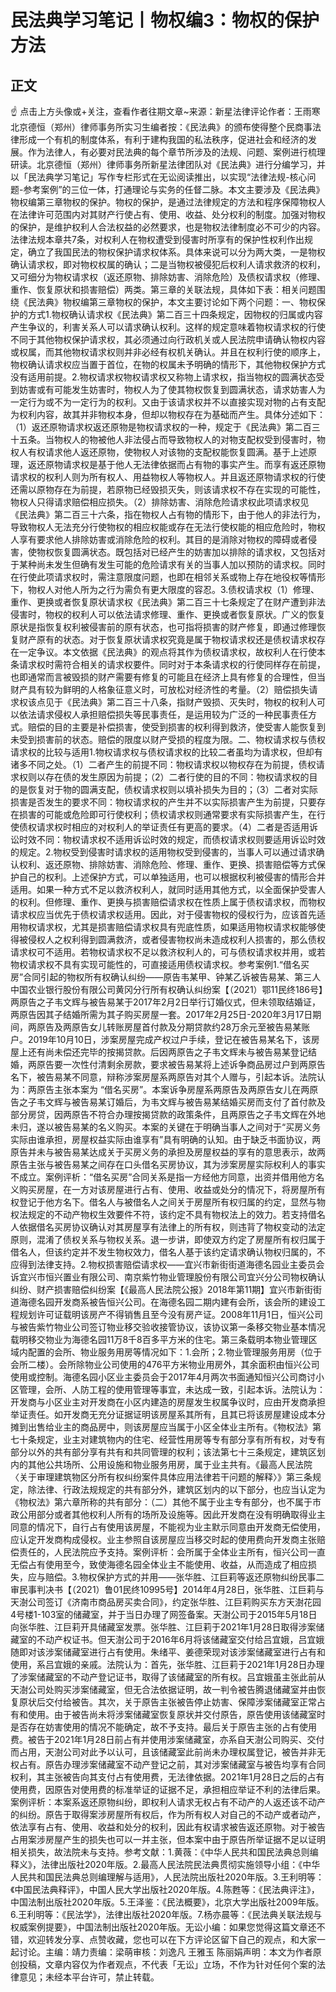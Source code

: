# 民法典学习笔记丨物权编3：物权的保护方法
## 正文
☝ 点击上方头像或+关注，查看作者往期文章~来源：新星法律评论作者：王雨寒 北京德恒（郑州）律师事务所实习生编者按：《民法典》的颁布使得整个民商事法律形成一个有机的制度体系，有利于建构我国的私法秩序，促进社会和经济的发展。作为法律人，有必要对民法典的每个章节所涉及的法规、问题、案例进行梳理研读。北京德恒（郑州）律师事务所新星法律团队对《民法典》进行分编学习，并以「民法典学习笔记」写作专栏形式在无讼阅读推出，以实现“法律法规-核心问题-参考案例”的三位一体，打通理论与实务的任督二脉。本文主要涉及《民法典》物权编第三章物权的保护。物权的保护，是通过法律规定的方法和程序保障物权人在法律许可范围内对其财产行使占有、使用、收益、处分权利的制度。加强对物权的保护，是维护权利人合法权益的必然要求，也是物权法律制度必不可少的内容。法律法规本章共7条，对权利人在物权遭受到侵害时所享有的保护性权利作出规定，确立了我国民法的物权保护请求权体系。具体来说可以分为两大类，一是物权确认请求权，即对物权权属的确认；二是当物权被侵犯后权利人请求救济的权利，又可细分为物权请求权（返还原物、排除妨害、消除危险）及债权请求权（修理、重作、恢复原状和损害赔偿）两类。第三章的关联法规，具体如下表：相关问题围绕《民法典》物权编第三章物权的保护，本文主要讨论如下两个问题：一、物权保护的方式1.物权确认请求权《民法典》第二百三十四条规定，因物权的归属或内容产生争议的，利害关系人可以请求确认权利。这样的规定意味着物权请求权的行使不同于其他物权保护请求权，其必须通过向行政机关或人民法院申请确认物权内容或权属，而其他物权请求权则并非必经有权机关确认。并且在权利行使的顺序上，物权确认请求权应当置于首位，在物的权属未予明确的情形下，其他物权保护方式没有适用前提。2.物权请求权物权请求权又称物上请求权，指当物权的圆满状态受到妨害或有可能发生妨害时，物权人为了使其物权恢复到圆满状态，请求妨害人为一定行为或不为一定行为的权利。又由于该请求权并不以直接实现对物的占有支配为权利内容，故其并非物权本身，但却以物权存在为基础而产生。具体分述如下：（1）返还原物请求权返还原物是物权请求权的一种，规定于《民法典》第二百三十五条。当物权人的物被他人非法侵占而导致物权人的对物支配权受到侵害时，物权人有权请求他人返还原物，使物权人对该物的支配权能恢复圆满。基于上述原理，返还原物请求权是基于他人无法律依据而占有物的事实产生。而享有返还原物请求权的权利人则为所有权人、用益物权人等物权人。并且返还原物请求权的行使还需以原物存在为前提，若原物已经毁损灭失，则该请求权不存在实现的可能性，物权人只得请求赔偿相应损失。（2）排除妨害、消除危险请求权此项请求权见《民法典》第二百三十六条，指在物权人占有物的情形下，由于他人的非法行为，导致物权人无法充分行使物权的相应权能或存在无法行使权能的相应危险时，物权人享有要求他人排除妨害或消除危险的权利。其目的是消除对物权的障碍或者侵害，使物权恢复圆满状态。既包括对已经产生的妨害加以排除的请求权，又包括对于某种尚未发生但确有发生可能的危险请求有关的当事人加以预防的请求权。同时在行使此项请求权时，需注意限度问题，也即在相邻关系或物上存在地役权等情形下，物权人对他人所为之行为需负有更大限度的容忍。3.债权请求权（1）修理、重作、更换或者恢复原状请求权《民法典》第二百三十七条规定了在财产遭到非法侵害时，物权的权利人可以依法请求修理、重作、更换或者恢复原状。广义的恢复原状是指恢复权利被侵害前的原有状态，也可指将损害的财产修复，即通过修理恢复财产原有的状态。对于恢复原状请求权究竟是属于物权请求权还是债权请求权存在一定争议。本文依据《民法典》的观点将其作为债权请求权，故权利人在行使本条请求权时需符合相关的请求权要件。同时对于本条请求权的行使同样存在前提，也即通常而言被毁损的财产需要有修复的可能且在经济上具有修复的合理性，但当财产具有较为鲜明的人格象征意义时，可放松对经济性的考量。（2）赔偿损失请求权该点见于《民法典》第二百三十八条，指财产毁损、灭失时，物权的权利人可以依法请求侵权人承担赔偿损失等民事责任，是运用较为广泛的一种民事责任方式。赔偿的目的主要是补偿损害，使受到损害的权利得到救济，使受害人能恢复到未受到损害前的状态。赔偿的限度以财产受损的程度为限。二、物权请求权与债权请求权的比较与适用1.物权请求权与债权请求权的比较二者虽均为请求权，但却有诸多不同之处。（1）二者产生的前提不同：物权请求权以物权存在为前提，债权请求权则以存在债的发生原因为前提；（2）二者行使的目的不同：物权请求权的目的是恢复对于物的圆满支配，债权请求权则以填补损失为目的；（3）二者对实际损害是否发生的要求不同：物权请求权的产生并不以实际损害产生为前提，只要存在损害的可能或危险即可行使权利；债权请求权则通常要求有实际损害产生，在行使债权请求权时相应的对权利人的举证责任有更高的要求。（4）二者是否适用诉讼时效不同：物权请求权不适用诉讼时效的规定，而债权请求权则要适用诉讼时效的规定。2.物权受到侵害时请求权的适用物权受到侵害的，当事人可以通过请求确认权利、返还原物、排除妨害、消除危险、修理、重作、更换、损害赔偿等方式保护自己的权利。上述保护方式，可以单独适用，也可以根据权利被侵害的情形合并适用。如果一种方式不足以救济权利人，就同时适用其他方式，以全面保护受害人的权利。但修理、重作、更换与损害赔偿请求权在性质上属于债权请求权，而物权请求权应当优先于债权请求权适用。因此，对于侵害物权的侵权行为，应该首先适用物权请求权，尤其是损害赔偿请求权具有兜底性质，如果适用物权请求权能够使得被侵权人之权利得到圆满救济，或者侵害物权尚未造成权利人损害的，那么债权请求权可不适用。若物权请求权不足以救济权利人的，可与债权请求权并用，或若物权请求权不具有实现可能性的，可直接适用债权请求权。参考案例1.“借名买房”合同引起的物权所有权确认纠纷——原告韦某甲、钟某乙诉被告易某、第三人中国农业银行股份有限公司黄冈分行所有权确认纠纷案【（2021）鄂11民终186号】两原告之子韦文辉与被告易某于2017年2月2日举行订婚仪式，但未领取结婚证，两原告因其子结婚所需为其子购买房屋一套。2017年2月25日-2020年3月17日期间，两原告及两原告女儿转账房屋首付款及分期贷款约28万余元至被告易某账户。2019年10月10日，涉案房屋完成产权过户手续，登记在被告易某名下，该房屋上还有尚未偿还完毕的按揭贷款。后因两原告之子韦文辉未与被告易某登记结婚，两原告要一次性付清剩余房款，要求被告易某将上述诉争商品房过户到两原告名下，被告易某不同意，辩称涉案房屋系两原告对其个人赠与，引起本诉。法院认为：两原告主张本案为 “借名买房”。本案诉争房屋系两原告及两原告女儿在两原告之子韦文辉与被告易某订婚后，为韦文辉与被告易某结婚买房而支付了首付款及部分房贷，因两原告不符合办理按揭贷款的政策条件，且两原告之子韦文辉在外地未归，遂以被告易某的名义购买。本案的关键在于明确当事人之间对于“买房义务实际由谁承担，房屋权益实际由谁享有”具有明确的认知。由于缺乏书面协议，两原告并未与被告易某达成关于买房义务的承担及房屋权益的享有的意思表示，故两原告主张与被告易某之间存在口头借名买房协议，其为涉案房屋实际权利人的事实不成立。案例评析：“借名买房”合同关系是指一方经他方同意，出资并借用他方名义购买房屋，在一方对该房屋进行占有、使用、收益或处分的情况下，将房屋所有权登记于他方名下。借名人与被借名人之间关于房屋所有权归属的约定，显然与物权法规定的不动产物权生效要件不符，该约定不具有物权法上的效力。若支持借名人依据借名买房协议确认对其房屋享有法律上的所有权，则违背了物权变动的法定原则，混淆了债权关系与物权关系。退一步讲，即使双方约定了房屋所有权归属于借名人，但该约定并不发生物权效力，借名人基于该约定请求确认物权归属的，不应得到法律支持。2.物权损害赔偿请求权——宜兴市新街街道海德名园业主委员会诉宜兴市恒兴置业有限公司、南京紫竹物业管理股份有限公司宜兴分公司物权确认纠纷、财产损害赔偿纠纷案【《最高人民法院公报》2018年第11期】宜兴市新街街道海德名园开发商系被告恒兴公司。在海德名园二期内建有会所，该会所的建设工程规划许可证载明该房产不得销售且至今没有房产证。2008年11月1日，恒兴公司与被告紫竹物业公司签订物业移交验收接管协议，该协议第一条移交物业基本情况载明移交物业为海德名园11万8千8百多平方米的住宅。第三条载明本物业管理区域内配置的会所、物业服务用房等情况如下：1.会所；2.物业管理服务用房（位于会所二楼）。会所除物业公司使用的476平方米物业用房外，其余面积由恒兴公司使用或控制。海德名园小区业主委员会于2017年4月两次书面通知恒兴公司商讨小区管理，会所、人防工程的使用管理等事宜，未达成一致，引起本诉。法院认为：开发商与小区业主对开发商在小区内建造的房屋发生权属争议时，应由开发商承担举证责任。如开发商无充分证据证明该房屋系其所有，且其已将该房屋建设成本分摊到出售给业主的商品房中，则该房屋应当属于小区全体业主所有。《物权法》第七十条规定，业主对建筑物内的住宅、经营性用房等专有部分享有所有权，对专有部分以外的共有部分享有共有和共同管理的权利；该法第七十三条规定，建筑区划内的其他公共场所、公用设施和物业服务用房，属于业主共有。《最高人民法院〈关于审理建筑物区分所有权纠纷案件具体应用法律若干问题的解释〉》第三条规定，除法律、行政法规规定的共有部分外，建筑区划内的以下部分，也应当认定为《物权法》第六章所称的共有部分：（二）其他不属于业主专有部分，也不属于市政公用部分或者其他权利人所有的场所及设施等。因此开发商在没有明确取得业主同意的情况下，自行占有使用该房屋，不能视为业主默示同意由开发商无偿使用，应认定开发商构成侵权。业主参照自该房屋应当移交时起的使用费向开发商主张赔偿责任的，人民法院应予支持。案例评析：会所属于全体业主所有，恒兴公司一直无偿占有使用至今，致使海德名园全体业主不能使用、收益，从而造成了相应损失，应与赔偿。3.物权保护方式的并用——张华胜、江巨莉等返还原物纠纷民事二审民事判决书【（2021）鲁01民终10995号】2014年4月28日，张华胜、江巨莉与天澍公司签订《济南市商品房买卖合同》，约定张华胜、江巨莉购买东方天澍花园4号楼1-103室的储藏室，并于当日办理了网签备案。天澍公司于2015年5月18日向张华胜、江巨莉开具储藏室发票。张华胜、江巨莉于2021年1月28日取得涉案储藏室的不动产权证书。但天澍公司于2016年6月将该储藏室交付给吕宜娥，吕宜娥随即对该涉案储藏室进行占有使用。朱绪平、姜德荣现对该涉案储藏室进行占有和使用，系吕宜娥的亲戚。法院认为：首先，张华胜、江巨莉于2021年1月28日办理了涉案储藏室的不动产登记证书，取得了该储藏室的所有权。吕宜娥虽主张此前从天澍公司处购买涉案储藏室，但无合法依据证明，故一判令被告腾退储藏室并由恢复原状后交付给被告。其次，关于原告主张被告停止妨害、保障涉案储藏室正常占有和使用。由于被告尚未将涉案储藏室恢复原状并交付原告，原告使用该储藏室时是否存在妨害使用的情况不能确定，故不予支持。最后关于原告主张的占有使用费。被告于2021年1月28日前占有并使用涉案储藏室，亦系自天澍公司购买、交付而占用，天澍公司对此予以认可，且该储藏室此前尚未办理权属登记，被告并非无权占有。原告办理涉案储藏室不动产登记之前，其对涉案储藏室与被告均享有合同权利，其主张被告向其支付占有使用费，无法律依据。2021年1月28日之后的占有使用费，因原告对使用费的标准举证的证据不足，承担相应举证不利的法律后果。案例评析：本案系返还原物纠纷，即权利人请求无权占有不动产的人返还该不动产的纠纷。原告于取得案涉房屋所有权后，作为所有权人对自己的不动产或者动产，依法享有占有、使用、收益和处分的权利，因此有权请求被告返还原物。对于被告占用案涉房屋产生的损失也可以一并主张，但本案中由于原告所举证据不足以证明相关损失，故法院未与支持。参考文献：1.黄薇：《中华人民共和国民法典总则编释义》，法律出版社2020年版。2.最高人民法院民法典贯彻实施领导小组：《中华人民共和国民法典总则编理解与适用》，人民法院出版社2020年版。3.王利明等：《中国民法典释评》，中国人民大学出版社2020年版。4.陈甦等：《民法典评注》，中国法制出版社2020年版。5.王泽鉴：《民法概要》，北京大学出版社2009年版。6.王利明等：《民法学》，法律出版社2020年版。7.杨亦晨等：《民法典关联法规与权威案例提要》，中国法制出版社2020年版。无讼小编：如果您觉得这篇文章还不错，欢迎转发分享、点赞收藏，您也可以在下方评论区留下自己的观点，和大家一起讨论。主编：靖力责编：梁萌审核：刘逸凡 王雅玉 陈丽娟声明：本文为作者原创投稿，文章内容仅为作者观点，不代表「无讼」立场，不作为针对任何个案的法律意见；未经本平台许可，禁止转载。